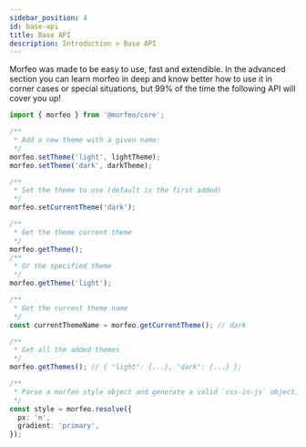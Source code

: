 ```yaml
---
sidebar_position: 4
id: base-api
title: Base API
description: Introduction > Base API
---
```


Morfeo was made to be easy to use, fast and extendible.
In the advanced section you can learn morfeo in deep and know better how to use it in corner cases or special situations, but 99% of the time
the following API will cover you up!

```typescript
import { morfeo } from '@morfeo/core';

/**
 * Add a new theme with a given name:
 */
morfeo.setTheme('light', lightTheme);
morfeo.setTheme('dark', darkTheme);

/**
 * Set the theme to use (default is the first added)
 */
morfeo.setCurrentTheme('dark');

/**
 * Get the theme current theme
 */
morfeo.getTheme();
/**
 * Or the specified theme
 */
morfeo.getTheme('light');

/**
 * Get the current theme name
 */
const currentThemeName = morfeo.getCurrentTheme(); // dark

/**
 * Get all the added themes
 */
morfeo.getThemes(); // { "light": {...}, "dark": {...} };

/**
 * Parse a morfeo style object and generate a valid `css-in-js` object.
 */
const style = morfeo.resolve({
  px: 'm',
  gradient: 'primary',
});
```
